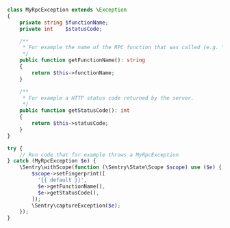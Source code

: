 ```php
class MyRpcException extends \Exception
{
    private string $functionName;
    private int    $statusCode;

    /**
     * For example the name of the RPC function that was called (e.g. "getAllBlogArticles").
     */
    public function getFunctionName(): string
    {
        return $this->functionName;
    }

    /**
     * For example a HTTP status code returned by the server.
     */
    public function getStatusCode(): int
    {
        return $this->statusCode;
    }
}

try {
    // Run code that for example throws a MyRpcException
} catch (MyRpcException $e) {
    \Sentry\withScope(function (\Sentry\State\Scope $scope) use ($e) {
        $scope->setFingerprint([
          '{{ default }}',
          $e->getFunctionName(),
          $e->getStatusCode(),
        ]);
        \Sentry\captureException($e);
    });
}
```
